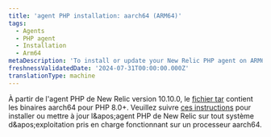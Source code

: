 ```yaml
---
title: 'agent PHP installation: aarch64 (ARM64)'
tags:
  - Agents
  - PHP agent
  - Installation
  - Arm64
metaDescription: 'To install or update your New Relic PHP agent on ARM64, start here.'
freshnessValidatedDate: '2024-07-31T00:00:00.000Z'
translationType: machine
---
```


À partir de l'agent PHP de New Relic version 10.10.0, le [fichier tar](/docs/php/php-agent-installation-tar-files) contient les binaires aarch64 pour PHP 8.0+. Veuillez suivre [ces instructions](/docs/php/php-agent-installation-tar-files) pour installer ou mettre à jour l&amp;apos;agent PHP de New Relic sur tout système d&amp;apos;exploitation pris en charge fonctionnant sur un processeur aarch64.

<InstallFeedback />